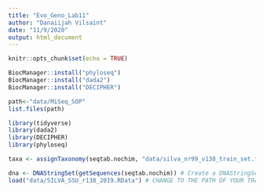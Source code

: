 ```yaml
---
title: "Evo_Geno_Lab11"
author: "Danaiijah Vilsaint"
date: "11/9/2020"
output: html_document
---
```


```r
knitr::opts_chunk$set(echo = TRUE)
```

```r
BiocManager::install("phyloseq")
BiocManager::install("dada2")
BiocManager::install("DECIPHER")
```

```r
path<-"data/MiSeq_SOP"
list.files(path)
```
```r
library(tidyverse)
library(dada2)
library(DECIPHER)
library(phyloseq)
```



```r
taxa <- assignTaxonomy(seqtab.nochim, "data/silva_nr99_v138_train_set.fa.gz", multithread=TRUE)
```
```r
dna <- DNAStringSet(getSequences(seqtab.nochim)) # Create a DNAStringSet from the ASVs
load("data/SILVA_SSU_r138_2019.RData") # CHANGE TO THE PATH OF YOUR TRAINING SET
```

